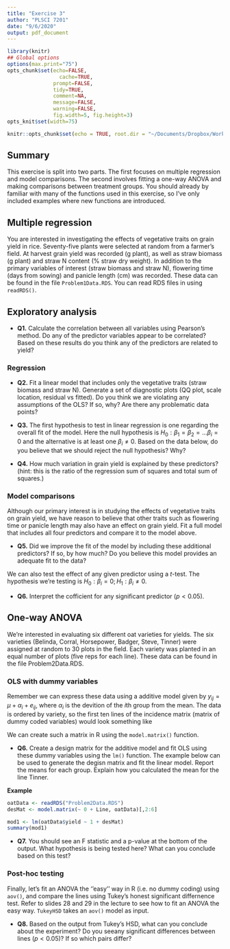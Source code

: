 ```yaml
---
title: "Exercise 3"
author: "PLSCI 7201"
date: "9/6/2020"
output: pdf_document
---
```



```r
library(knitr)
## Global options
options(max.print="75")
opts_chunk$set(echo=FALSE,
	             cache=TRUE,
               prompt=FALSE,
               tidy=TRUE,
               comment=NA,
               message=FALSE,
               warning=FALSE, 
               fig.width=5, fig.height=3)
opts_knit$set(width=75)
```

```r
knitr::opts_chunk$set(echo = TRUE, root.dir = "~/Documents/Dropbox/Work/NRT_AdvStat/Exercises/Day3/")
```

## Summary 

This exercise is split into two parts. The first focuses on multiple regression and model comparisons. The second involves fitting a one-way ANOVA and making comparisons between treatment groups. You should already by familiar with many of the functions used in this exercise, so I've only included examples where new functions are introduced.

## Multiple regression

You are interested in investigating the effects of vegetative traits on grain yield in rice. Seventy-five plants were selected at random from a farmer’s field. At harvest grain yield was recorded (g plant), as well as straw biomass (g plant) and straw N content (% straw dry weight). In addition to the primary variables of interest (straw biomass and straw N), flowering time (days from sowing) and panicle length (cm) was recorded. These data can be found in the file ``Problem1Data.RDS``. You can read RDS files in using ``readRDS()``.

## Exploratory analysis

* **Q1.** Calculate the correlation between all variables using Pearson's method. Do any of the predictor variables appear to be correlated? Based on these results do you think any of the predictors are related to yield?

### Regression

* **Q2.** Fit a linear model that includes only the vegetative traits (straw biomass and straw N). Generate a set of diagnostic plots (QQ plot, scale location, residual vs fitted). Do you think we are violating any assumptions of the OLS? If so, why? Are there any problematic data points?

* **Q3.** The first hypothesis to test in linear regression is one regarding the overall fit of the model.  Here the null hypothesis is $H_0: \beta_1 = \beta_2 = ... \beta_i = 0$  and the alternative is at least one $\beta_i \neq 0$. Based on the data below, do you believe that we should reject the null hypothesis? Why?

* **Q4.** How much variation in grain yield is explained by these predictors? (hint: this is the ratio of the regression sum of squares and total sum of squares.)

### Model comparisons

Although our primary interest is in studying the effects of vegetative traits on grain yield, we have reason to believe that other traits such as flowering time or panicle length may also have an effect on grain yield. Fit a full model that includes all four predictors and compare it to the model above.

* **Q5.** Did we improve the fit of the model by including these additional predictors? If so, by how much? Do you believe this model provides an adequate fit to the data?

We can also test the effect of any given predictor using a $t$-test. The hypothesis we're testing is $H_0: \beta_i = 0; H_1: \beta_i \neq 0$.

* **Q6.** Interpret the cofficient for any significant predictor ($p < 0.05$).


\newpage 

## One-way ANOVA

We're interested in evaluating six different oat varieties for yields. The six varieties (Belinda, Corral, Horsepower, Badger, Steve, Tinner) were assigned at random to 30 plots in the field. Each variety was planted in an equal number of plots (five reps for each line). These data can be found in the file Problem2Data.RDS.

### OLS with dummy variables

Remember we can express these data using a additive model given by $y_{ij} = \mu + \alpha_i + e_{ij}$, where $\alpha_i$ is the devition of the $i$th group from the mean. The data is ordered by variety, so the first ten lines of the incidence matrix (matrix of dummy coded variables) would look something like 

\begin{gather*}
    \begin{bmatrix}
1 & 1 & 0 & 0 & 0 & 0 \\
1 & 1 & 0 & 0 & 0 & 0 \\
1 & 1 & 0 & 0 & 0 & 0 \\
1 & 1 & 0 & 0 & 0 & 0 \\
1 & 1 & 0 & 0 & 0 & 0 \\
1 & 0 & 1 & 0 & 0 & 0 \\
1 & 0 & 1 & 0 & 0 & 0 \\
1 & 0 & 1 & 0 & 0 & 0 \\
1 & 0 & 1 & 0 & 0 & 0 \\
1 & 0 & 1 & 0 & 0 & 0 \\
    \end{bmatrix}
\end{gather*}

We can create such a matrix in R using the ``model.matrix()`` function. 

* **Q6.** Create a design matrix for the additive model and fit OLS using these dummy variables using the ``lm()`` function. The example below can be used to generate the degisn matrix and fit the linear model. Report the means for each group. Explain how you calculated the mean for the line Tinner.  

**Example**
```r
oatData <- readRDS("Problem2Data.RDS")
desMat <- model.matrix(~ 0 + Line, oatData)[,2:6] 

mod1 <- lm(oatData$yield ~ 1 + desMat)
summary(mod1)
```

* **Q7.** You should see an F statistic and a p-value at the bottom of the output. What hypothesis is being tested here? What can you conclude based on this test?

### Post-hoc testing
Finally, let's fit an ANOVA the ''easy'' way in R (i.e. no dummy coding) using ``aov()``, and compare the lines using Tukey's honest significant differnence test. Refer to slides 28 and 29 in the lecture to see how to fit an ANOVA the easy way. ``TukeyHSD`` takes an ``aov()`` model as input.

* **Q8.** Based on the output from Tukey's HSD, what can you conclude about the experiment? Do you seeany significant differences between lines ($p < 0.05$)? If so which pairs differ?
